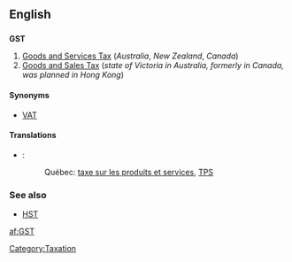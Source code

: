 ==English==

==={{initialism}}===
'''GST'''

# [[goods and services tax|Goods and Services Tax]] (''Australia'', ''New Zealand'', ''Canada'')
# [[goods and sales tax|Goods and Sales Tax]] (''state of Victoria in Australia, formerly in Canada, was planned in Hong Kong'')

====Synonyms====
* [[VAT]]

====Translations====
{{trans-top|Goods and Services Tax}}
{{trans-mid}}
{{trans-bottom}}

{{trans-top|Goods and Sales Tax}}
{{trans-mid}}
{{trans-bottom}}

{{checktrans-top}}
* {{ttbc|French}}:
*: Québec: [[taxe sur les produits et services]], [[TPS]]
{{checktrans-bottom}}

===See also===
* [[HST]]

[[Category:Taxation]]

[[af:GST]]